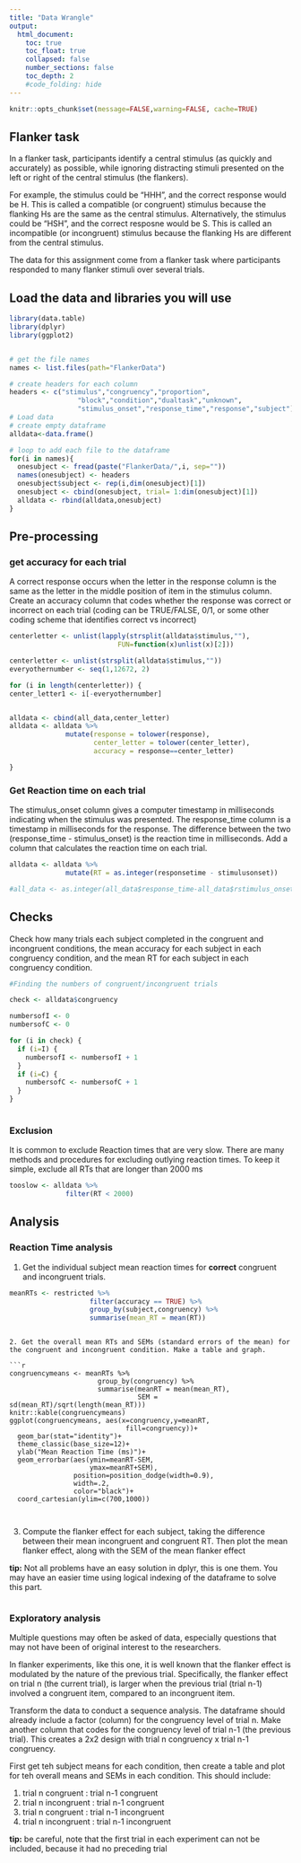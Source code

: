 ```yaml
---
title: "Data Wrangle"
output:
  html_document:
    toc: true
    toc_float: true
    collapsed: false
    number_sections: false
    toc_depth: 2
    #code_folding: hide
---
```


```r
knitr::opts_chunk$set(message=FALSE,warning=FALSE, cache=TRUE)
```

## Flanker task

In a flanker task, participants identify a central stimulus (as quickly and accurately) as possible, while ignoring distracting stimuli presented on the left or right of the central stimulus (the flankers). 

For example, the stimulus could be "HHH", and the correct response would be H. This is called a compatible (or congruent) stimulus because the flanking Hs are the same as the central stimulus. Alternatively, the stimulus could be "HSH", and the correct resposne would be S. This is called an incompatible (or incongruent) stimulus because the flanking Hs are different from the central stimulus. 

The data for this assignment come from a flanker task where participants responded to many flanker stimuli over several trials. 

## Load the data and libraries you will use

```r
library(data.table)
library(dplyr)
library(ggplot2)


# get the file names
names <- list.files(path="FlankerData")

# create headers for each column
headers <- c("stimulus","congruency","proportion",
                 "block","condition","dualtask","unknown",
                 "stimulus_onset","response_time","response","subject")
# Load data
# create empty dataframe
alldata<-data.frame()

# loop to add each file to the dataframe
for(i in names){
  onesubject <- fread(paste("FlankerData/",i, sep=""))
  names(onesubject) <- headers
  onesubject$subject <- rep(i,dim(onesubject)[1])
  onesubject <- cbind(onesubject, trial= 1:dim(onesubject)[1])
  alldata <- rbind(alldata,onesubject)
}

```

## Pre-processing

### get accuracy for each trial

A correct response occurs when the letter in the response column is the same as the letter in the middle position of item in the stimulus column. Create an accuracy column that codes whether the response was correct or incorrect on each trial (coding can be TRUE/FALSE, 0/1, or some other coding scheme that identifies correct vs incorrect)

```r

centerletter <- unlist(lapply(strsplit(alldata$stimulus,""),
                           FUN=function(x)unlist(x)[2]))

centerletter <- unlist(strsplit(alldata$stimulus,""))
everyothernumber <- seq(1,12672, 2)

for (i in length(centerletter)) {
center_letter1 <- i[-everyothernumber]


alldata <- cbind(all_data,center_letter)
alldata <- alldata %>%
              mutate(response = tolower(response),
                     center_letter = tolower(center_letter),
                     accuracy = response==center_letter)

}
```

### Get Reaction time on each trial

The stimulus_onset column gives a computer timestamp in milliseconds indicating when the stimulus was presented. The response_time column is a timestamp in milliseconds for the response. The difference between the two (response_time  - stimulus_onset) is the reaction time in milliseconds. Add a column that calculates the reaction time on each trial.

```r

alldata <- alldata %>%
              mutate(RT = as.integer(responsetime - stimulusonset))

#all_data <- as.integer(all_data$response_time-all_data$rstimulus_onset)


```


## Checks

Check how many trials each subject completed in the congruent and incongruent conditions, the mean accuracy for each subject in each congruency condition, and the mean RT for each subject in each congruency condition.

```r
#Finding the numbers of congruent/incongruent trials 

check <- alldata$congruency 

numbersofI <- 0
numbersofC <- 0

for (i in check) {
  if (i=I) {
    numbersofI <- numbersofI + 1
  }
  if (i=C) {
    numbersofC <- numbersofC + 1
  }
}
  


```



### Exclusion

It is common to exclude Reaction times that are very slow. There are many methods and procedures for excluding outlying reaction times. To keep it simple, exclude all RTs that are longer than 2000 ms

```r
tooslow <- alldata %>%
              filter(RT < 2000)
```

## Analysis

### Reaction Time analysis

1. Get the individual subject mean reaction times for **correct** congruent and incongruent trials.

```r
meanRTs <- restricted %>%
                    filter(accuracy == TRUE) %>%
                    group_by(subject,congruency) %>%
                    summarise(mean_RT = mean(RT))
```
```

2. Get the overall mean RTs and SEMs (standard errors of the mean) for the congruent and incongruent condition. Make a table and graph.

```r
congruencymeans <- meanRTs %>%
                      group_by(congruency) %>%
                      summarise(meanRT = mean(mean_RT),
                                SEM = sd(mean_RT)/sqrt(length(mean_RT)))
knitr::kable(congruencymeans)
ggplot(congruencymeans, aes(x=congruency,y=meanRT,
                             fill=congruency))+
  geom_bar(stat="identity")+
  theme_classic(base_size=12)+
  ylab("Mean Reaction Time (ms)")+
  geom_errorbar(aes(ymin=meanRT-SEM,
                    ymax=meanRT+SEM),
                position=position_dodge(width=0.9),
                width=.2,
                color="black")+
  coord_cartesian(ylim=c(700,1000))
  
  
```

3. Compute the flanker effect for each subject, taking the difference between their mean incongruent and congruent RT. Then plot the mean flanker effect, along with the SEM of the mean flanker effect

**tip:** Not all problems have an easy solution in dplyr, this is one them. You may have an easier time using logical indexing of the dataframe to solve this part.

```r

  
```


### Exploratory analysis

Multiple questions may often be asked of data, especially questions that may not have been of original interest to the researchers. 

In flanker experiments, like this one, it is well known that the flanker effect is modulated by the nature of the previous trial. Specifically, the flanker effect on trial n (the current trial), is larger when the previous trial (trial n-1) involved a congruent item, compared to an incongruent item. 

Transform the data to conduct a sequence analysis. The dataframe should already include a factor (column) for the congruency level of trial n. Make another column that codes for the congruency level of trial n-1 (the previous trial). This creates a 2x2 design with trial n congruency x trial n-1 congruency. 

First get teh subject means for each condition, then create a table and plot for teh overall means and SEMs in each condition. This should include:

1. trial n congruent : trial n-1 congruent
2. trial n incongruent : trial n-1 congruent
3. trial n congruent : trial n-1 incongruent
4. trial n incongruent : trial n-1 incongruent

**tip:** be careful, note that the first trial in each experiment can not be included, because it had no preceding trial

```r


```




